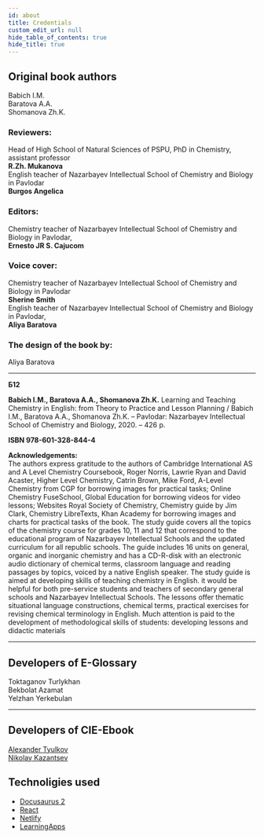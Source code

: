 ```yaml
---
id: about
title: Credentials
custom_edit_url: null
hide_table_of_contents: true
hide_title: true
---
```


## Original book authors
Babich I.M.  
Baratova A.A.  
Shomanova Zh.K.

### Reviewers:
Head of High School of Natural Sciences of PSPU, PhD in Chemistry, assistant professor  
**R.Zh. Mukanova**  
English teacher of Nazarbayev Intellectual School of Chemistry and Biology in Pavlodar  
**Burgos Angelica**

### Editors:
Chemistry teacher of Nazarbayev Intellectual School of Chemistry and Biology in Pavlodar,  
**Ernesto JR S. Cajucom**

### Voice cover:
Chemistry teacher of Nazarbayev Intellectual School of Chemistry and Biology in Pavlodar  
**Sherine Smith**  
English teacher of Nazarbayev Intellectual School of Chemistry and Biology in Pavlodar,  
**Aliya Baratova**  

### The design of the book by:
Aliya Baratova

---

**Б12**

**Babich I.M., Baratova A.A., Shomanova Zh.K.** Learning and Teaching Chemistry in English: from
Theory to Practice and Lesson Planning / Babich I.M., Baratova A.A., Shomanova Zh.K. – Pavlodar:
Nazarbayev Intellectual School of Chemistry and Biology, 2020. – 426 p.

**ISBN 978-601-328-844-4**

**Acknowledgements:**  
The authors express gratitude to the authors of Cambridge International AS and A Level Chemistry Coursebook, Roger Norris, Lawrie Ryan and David Acaster, Higher Level Chemistry, Catrin Brown, Mike Ford,
A-Level Chemistry from CGP for borrowing images for practical tasks; Online Chemistry FuseSchool, Global Education for borrowing videos for video lessons; Websites Royal Society of Chemistry, Chemistry guide
by Jim Clark, Chemistry LibreTexts, Khan Academy for borrowing images and charts for practical tasks of
the book.
The study guide covers all the topics of the chemistry course for grades 10, 11 and 12 that correspond to
the educational program of Nazarbayev Intellectual Schools and the updated curriculum for all republic
schools. The guide includes 16 units on general, organic and inorganic chemistry and has a CD-R-disk
with an electronic audio dictionary of chemical terms, classroom language and reading passages by topics,
voiced by a native English speaker. The study guide is aimed at developing skills of teaching chemistry in
English. it would be helpful for both pre-service students and teachers of secondary general schools and
Nazarbayev Intellectual Schools. The lessons offer thematic situational language constructions, chemical
terms, practical exercises for revising chemical terminology in English. Much attention is paid to the development of methodological skills of students: developing lessons and didactic materials

---

## Developers of E-Glossary
Toktaganov Turlykhan  
Bekbolat Azamat  
Yelzhan Yerkebulan

--- 

## Developers of CIE-Ebook

[Alexander Tyulkov](https://github.com/wsehl)  
[Nikolay Kazantsev](https://github.com/thaseyor)

## Technoligies used
- [Docusaurus 2](https://v2.docusaurus.io/)
- [React](https://reactjs.org/)
- [Netlify](https://www.netlify.com/)
- [LearningApps](https://learningapps.org/)